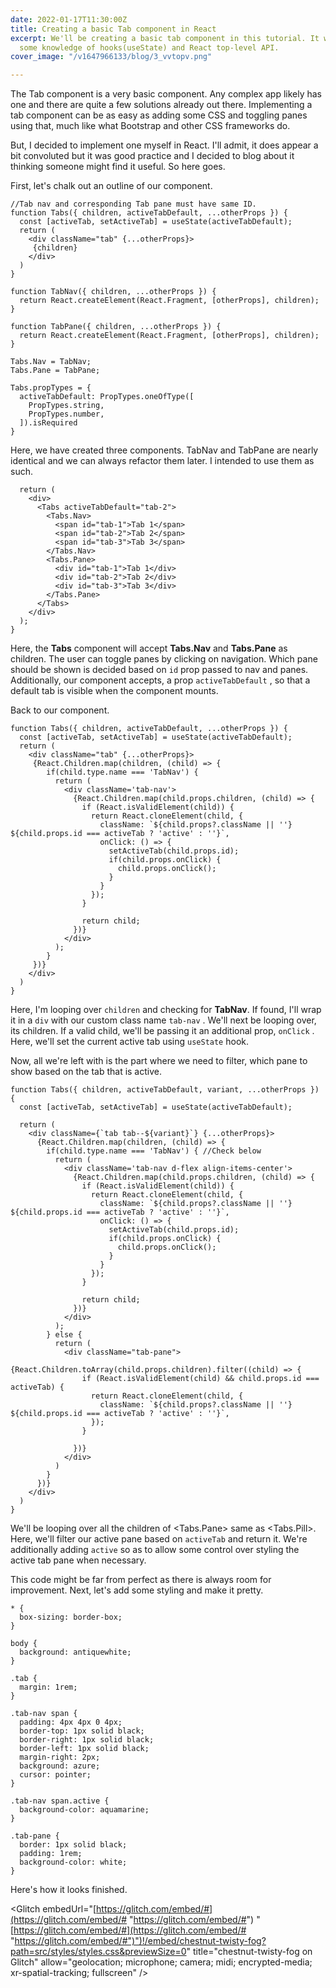 ```yaml
---
date: 2022-01-17T11:30:00Z
title: Creating a basic Tab component in React
excerpt: We'll be creating a basic tab component in this tutorial. It will require
  some knowledge of hooks(useState) and React top-level API.
cover_image: "/v1647966133/blog/3_vvtopv.png"

---
```

The Tab component is a very basic component. Any complex app likely has one and there are quite a few solutions already out there. Implementing a tab component can be as easy as adding some CSS and toggling panes using that, much like what Bootstrap and other CSS frameworks do.

But, I decided to implement one myself in React. I'll admit, it does appear a bit convoluted but it was good practice and I decided to blog about it thinking someone might find it useful. So here goes.

First, let's chalk out an outline of our component.

    
    //Tab nav and corresponding Tab pane must have same ID.
    function Tabs({ children, activeTabDefault, ...otherProps }) {
      const [activeTab, setActiveTab] = useState(activeTabDefault);
      return (
      	<div className="tab" {...otherProps}>
         {children}
        </div>
      )
    }
    
    function TabNav({ children, ...otherProps }) {
      return React.createElement(React.Fragment, [otherProps], children);
    }
    
    function TabPane({ children, ...otherProps }) {
      return React.createElement(React.Fragment, [otherProps], children);
    }
    
    Tabs.Nav = TabNav;
    Tabs.Pane = TabPane;
    
    Tabs.propTypes = {
      activeTabDefault: PropTypes.oneOfType([
        PropTypes.string,
        PropTypes.number,
      ]).isRequired
    }
    

Here, we have created three components. TabNav and TabPane are nearly identical and we can always refactor them later. I intended to use them as such.

      return (
        <div>
          <Tabs activeTabDefault="tab-2">
            <Tabs.Nav>
              <span id="tab-1">Tab 1</span>
              <span id="tab-2">Tab 2</span>
              <span id="tab-3">Tab 3</span>
            </Tabs.Nav>
            <Tabs.Pane>
              <div id="tab-1">Tab 1</div>
              <div id="tab-2">Tab 2</div>
              <div id="tab-3">Tab 3</div>
            </Tabs.Pane>
          </Tabs>
        </div>
      );
    }

Here, the **Tabs** component will accept **Tabs.Nav** and **Tabs.Pane** as children. The user can toggle panes by clicking on navigation. Which pane should be shown is decided based on `id` prop passed to nav and panes. Additionally, our component accepts, a prop `activeTabDefault` , so that a default tab is visible when the component mounts.

Back to our <Tabs> component.

    function Tabs({ children, activeTabDefault, ...otherProps }) {
      const [activeTab, setActiveTab] = useState(activeTabDefault);
      return (
      	<div className="tab" {...otherProps}>
         {React.Children.map(children, (child) => {
         	if(child.type.name === 'TabNav') {
              return (
                <div className='tab-nav'>
                  {React.Children.map(child.props.children, (child) => {
                    if (React.isValidElement(child)) {
                      return React.cloneElement(child, { 
                        className: `${child.props?.className || ''} ${child.props.id === activeTab ? 'active' : ''}`,
                        onClick: () => {
                          setActiveTab(child.props.id);
                          if(child.props.onClick) {
                            child.props.onClick();
                          }
                        }
                      });
                    }
    
                    return child;
                  })}
                </div>
              );
            }
         })}
        </div>
      )
    }

Here, I'm looping over `children` and checking for **TabNav**. If found, I'll wrap it in a  `div` with our custom class name `tab-nav` . We'll next be looping over, its children. If a valid child, we'll be passing it an additional prop, `onClick` . Here, we'll set the current active tab using `useState` hook.

Now, all we're left with is the part where we need to filter, which pane to show based on the tab that is active.

    function Tabs({ children, activeTabDefault, variant, ...otherProps }) {
      const [activeTab, setActiveTab] = useState(activeTabDefault);
      
      return (
        <div className={`tab tab--${variant}`} {...otherProps}>
          {React.Children.map(children, (child) => {
            if(child.type.name === 'TabNav') { //Check below
              return (
                <div className='tab-nav d-flex align-items-center'>
                  {React.Children.map(child.props.children, (child) => {
                    if (React.isValidElement(child)) {
                      return React.cloneElement(child, { 
                        className: `${child.props?.className || ''} ${child.props.id === activeTab ? 'active' : ''}`,
                        onClick: () => {
                          setActiveTab(child.props.id);
                          if(child.props.onClick) {
                            child.props.onClick();
                          }
                        }
                      });
                    }
    
                    return child;
                  })}
                </div>
              );
            } else {
              return (
                <div className="tab-pane">
                  {React.Children.toArray(child.props.children).filter((child) => {
                    if (React.isValidElement(child) && child.props.id === activeTab) {
                      return React.cloneElement(child, {
                        className: `${child.props?.className || ''} ${child.props.id === activeTab ? 'active' : ''}`,
                      });
                    }
                    
                  })}
                </div>
              )
            }
          })}
        </div>
      )
    }

We'll be looping over all the children of <Tabs.Pane> same as <Tabs.Pill>. Here, we'll filter our active pane based on `activeTab` and return it. We're additionally adding `active` so as to allow some control over styling the active tab pane when necessary.

This code might be far from perfect as there is always room for improvement. Next, let's add some styling and make it pretty.

    * {
      box-sizing: border-box;
    }
    
    body {
      background: antiquewhite;
    }
    
    .tab {
      margin: 1rem;
    }
    
    .tab-nav span {
      padding: 4px 4px 0 4px;
      border-top: 1px solid black;
      border-right: 1px solid black;
      border-left: 1px solid black;
      margin-right: 2px;
      background: azure;
      cursor: pointer;
    }
    
    .tab-nav span.active {
      background-color: aquamarine;
    }
    
    .tab-pane {
      border: 1px solid black;
      padding: 1rem;
      background-color: white;
    }

Here's how it looks finished.

<Glitch embedUrl="[https://glitch.com/embed/#](https://glitch.com/embed/# "https://glitch.com/embed/#") "[https://glitch.com/embed/#](https://glitch.com/embed/# "https://glitch.com/embed/#")")!/embed/chestnut-twisty-fog?path=src/styles/styles.css&previewSize=0" title="chestnut-twisty-fog on Glitch" allow="geolocation; microphone; camera; midi; encrypted-media; xr-spatial-tracking; fullscreen" />